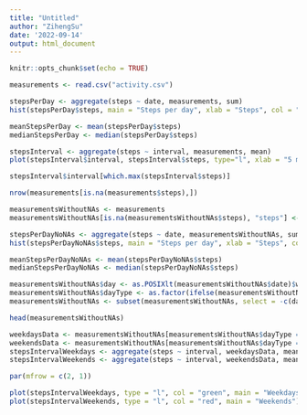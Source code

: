 ---
title: "Untitled"
author: "ZihengSu"
date: '2022-09-14'
output: html_document
---

```{r setup, include=FALSE}
knitr::opts_chunk$set(echo = TRUE)
```
```{r}
measurements <- read.csv("activity.csv")
```


```{r}
stepsPerDay <- aggregate(steps ~ date, measurements, sum) 
hist(stepsPerDay$steps, main = "Steps per day", xlab = "Steps", col = "green", breaks = 8)
```
```{r}
meanStepsPerDay <- mean(stepsPerDay$steps)
medianStepsPerDay <- median(stepsPerDay$steps)
```

```{r}
stepsInterval <- aggregate(steps ~ interval, measurements, mean)
plot(stepsInterval$interval, stepsInterval$steps, type="l", xlab = "5 min - interval", ylab = "Average steps", main = "Average Daily Activity Pattern", col = "green")
```
```{r}
stepsInterval$interval[which.max(stepsInterval$steps)]
```

```{r}
nrow(measurements[is.na(measurements$steps),])
```

```{r}
measurementsWithoutNAs <- measurements
measurementsWithoutNAs[is.na(measurementsWithoutNAs$steps), "steps"] <- 0
```
```{r}
stepsPerDayNoNAs <- aggregate(steps ~ date, measurementsWithoutNAs, sum)
hist(stepsPerDayNoNAs$steps, main = "Steps per day", xlab = "Steps", col = "blue", breaks = 8)
```

```{r}
meanStepsPerDayNoNAs <- mean(stepsPerDayNoNAs$steps)
medianStepsPerDayNoNAs <- median(stepsPerDayNoNAs$steps)
```
```{r}
measurementsWithoutNAs$day <- as.POSIXlt(measurementsWithoutNAs$date)$wday
measurementsWithoutNAs$dayType <- as.factor(ifelse(measurementsWithoutNAs$day == 0 | measurementsWithoutNAs$day == 6, "weekend", "weekday"))
measurementsWithoutNAs <- subset(measurementsWithoutNAs, select = -c(day))

head(measurementsWithoutNAs)
```


```{r}
weekdaysData <- measurementsWithoutNAs[measurementsWithoutNAs$dayType == "weekday",]
weekendsData <- measurementsWithoutNAs[measurementsWithoutNAs$dayType == "weekend",]
stepsIntervalWeekdays <- aggregate(steps ~ interval, weekdaysData, mean)
stepsIntervalWeekends <- aggregate(steps ~ interval, weekendsData, mean)

par(mfrow = c(2, 1))

plot(stepsIntervalWeekdays, type = "l", col = "green", main = "Weekdays")
plot(stepsIntervalWeekends, type = "l", col = "red", main = "Weekends")
```

